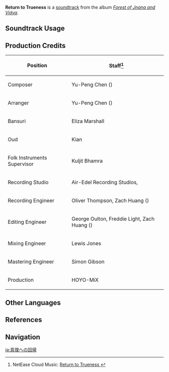 {{Soundtrack Infobox
|image          = Forest of Jnana and Vidya.png
|album          = Forest of Jnana and Vidya
|disc           = 1
|number         = 13
|featured       =
|featured2      =
|featured3      =
|featured_disc  =
|featured_disc2 =
|featured_disc3 =
|youtube_id     = wAARCl77v94
|spotify_id     = 2AbvRK0EWhb9yYc2rdNimX
|previous       = Halcyon Times
|next           = Hustle and Bustle of Ormos
}}
'''Return to Trueness''' is a [[soundtrack]] from the album ''[[Forest of Jnana and Vidya]]''.

==Soundtrack Usage==
{{Soundtrack Usage
|quest    = Fragmented Testimony
|location = House of Daena;;Restricted Repository
|teapot   = Sumeru Mansion: Meditative Retreat
|domain   = 
|eventgameplay = The Six Faces of Wisdom;;Reel Ad-Venture//Focus on Your Future
}}

==Production Credits==
{| class="wikitable"
! Position
! Staff<ref>NetEase Cloud Music: [https://music.163.com/#/song?id=1992141909 Return to Trueness {{zh|于智境谛思}}]</ref>
|-
! Composer
| Yu-Peng Chen ({{zh|陈致逸}})
|-
! Arranger
| Yu-Peng Chen ({{zh|陈致逸}})
|-
! Bansuri
| Eliza Marshall
|-
! Oud
| Kian
|-
! Folk Instruments Supervisor
| Kuljit Bhamra
|-
! Recording Studio
| Air-Edel Recording Studios, {{Not a Typo|52Hz Studio}}
|-
! Recording Engineer
| Oliver Thompson, Zach Huang ({{zh|黄巍}})
|-
! Editing Engineer
| George Oulton, Freddie Light, Zach Huang ({{zh|黄巍}})
|-
! Mixing Engineer
| Lewis Jones
|-
! Mastering Engineer
| Simon Gibson
|-
! Production
| HOYO-MiX
|}

<!--
==Trivia==
-->
==Other Languages==
{{Other Languages
|en      = Return of Trueness
|zhs     = 于智境谛思
|zhs_rm  = Yú Zhìjìng Dìsī
|zht     = 於智境諦思
|zht_rm  = Yú Zhìjìng Dìsī
|zh_tl   = Contemplation in the Realm of Wisdom
|ja      = 真理への回帰
|ja_rm   = Shinri he no Kaiki
|ja_tl   = Return to Truth
}}

==References==
{{Reflist}}

==Navigation==
{{Soundtrack Navbox|Forest of Jnana and Vidya}}

[[ja:真理への回帰]]